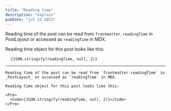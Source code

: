 ```yaml
---
title: "Reading time"
description: "explain"
pubDate: "jul 22 2023"
---
```


Reading time of the post can be read from `frontmatter.readingTime` in
_PostLayout_ or accessed as `readingTime` in MDX.

Reading time object for this post looks like this:

<Pre>
  <Code>{JSON.stringify(readingTime, null, 2)}</Code>
</Pre>

---

```mdx
Reading time of the post can be read from `frontmatter.readingTime` in
_PostLayout_ or accessed as `readingTime` in MDX.

Reading time object for this post looks like this:

<Pre>
  <Code>{JSON.stringify(readingTime, null, 2)}</Code>
</Pre>
```
